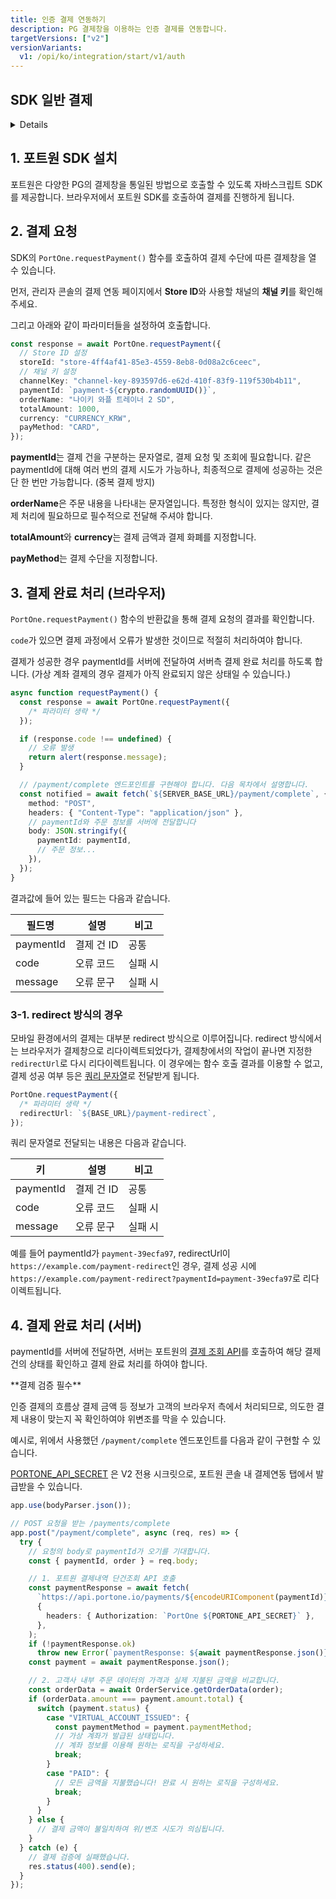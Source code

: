 ```yaml
---
title: 인증 결제 연동하기
description: PG 결제창을 이용하는 인증 결제를 연동합니다.
targetVersions: ["v2"]
versionVariants:
  v1: /opi/ko/integration/start/v1/auth
---
```




## **SDK 일반 결제**

<Details>
  <Details.Summary>
    <strong>영상으로 보기</strong>
  </Details.Summary>

  <Details.Content>
    <Youtube videoId="DhcQFLYV9Q8" caption="포트원 인증 결제의 이해 - 쇼핑몰 멀티PG 연동하기" />
  </Details.Content>
</Details>

## 1. 포트원 SDK 설치

포트원은 다양한 PG의 결제창을 통일된 방법으로 호출할 수 있도록 자바스크립트 SDK를 제공합니다. 브라우저에서 포트원 SDK를 호출하여 결제를 진행하게 됩니다.

<SdkInstallation />

## 2. 결제 요청

SDK의 `PortOne.requestPayment()` 함수를 호출하여 결제 수단에 따른 결제창을 열 수 있습니다.

먼저, 관리자 콘솔의 결제 연동 페이지에서 **Store ID**와 사용할 채널의 **채널 키**를 확인해 주세요.

그리고 아래와 같이 파라미터들을 설정하여 호출합니다.

```ts
const response = await PortOne.requestPayment({
  // Store ID 설정
  storeId: "store-4ff4af41-85e3-4559-8eb8-0d08a2c6ceec",
  // 채널 키 설정
  channelKey: "channel-key-893597d6-e62d-410f-83f9-119f530b4b11",
  paymentId: `payment-${crypto.randomUUID()}`,
  orderName: "나이키 와플 트레이너 2 SD",
  totalAmount: 1000,
  currency: "CURRENCY_KRW",
  payMethod: "CARD",
});
```

**paymentId**는 결제 건을 구분하는 문자열로, 결제 요청 및 조회에 필요합니다. 같은 paymentId에 대해 여러 번의 결제 시도가 가능하나,
최종적으로 결제에 성공하는 것은 단 한 번만 가능합니다. (중복 결제 방지)

**orderName**은 주문 내용을 나타내는 문자열입니다. 특정한 형식이 있지는 않지만, 결제 처리에 필요하므로 필수적으로 전달해 주셔야 합니다.

**totalAmount**와 **currency**는 결제 금액과 결제 화폐를 지정합니다.

**payMethod**는 결제 수단을 지정합니다.

## 3. 결제 완료 처리 (브라우저)

`PortOne.requestPayment()` 함수의 반환값을 통해 결제 요청의 결과를 확인합니다.

`code`가 있으면 결제 과정에서 오류가 발생한 것이므로 적절히 처리하여야 합니다.

결제가 성공한 경우 paymentId를 서버에 전달하여 서버측 결제 완료 처리를 하도록 합니다. (가상 계좌 결제의 경우 결제가 아직 완료되지 않은 상태일 수 있습니다.)

```ts
async function requestPayment() {
  const response = await PortOne.requestPayment({
    /* 파라미터 생략 */
  });

  if (response.code !== undefined) {
    // 오류 발생
    return alert(response.message);
  }

  // /payment/complete 엔드포인트를 구현해야 합니다. 다음 목차에서 설명합니다.
  const notified = await fetch(`${SERVER_BASE_URL}/payment/complete`, {
    method: "POST",
    headers: { "Content-Type": "application/json" },
    // paymentId와 주문 정보를 서버에 전달합니다
    body: JSON.stringify({
      paymentId: paymentId,
      // 주문 정보...
    }),
  });
}
```

결과값에 들어 있는 필드는 다음과 같습니다.

|필드명   |설명      |비고   |
|---------|----------|-------|
|paymentId|결제 건 ID|공통   |
|code     |오류 코드 |실패 시|
|message  |오류 문구 |실패 시|

### 3-1. redirect 방식의 경우

모바일 환경에서의 결제는 대부분 redirect 방식으로 이루어집니다. redirect 방식에서는 브라우저가 결제창으로 리다이렉트되었다가, 결제창에서의 작업이 끝나면
지정한 `redirectUrl`로 다시 리다이렉트됩니다. 이 경우에는 함수 호출 결과를 이용할 수 없고,
결제 성공 여부 등은 [쿼리 문자열](http://en.wikipedia.org/wiki/Query_string)로 전달받게 됩니다.

```ts
PortOne.requestPayment({
  /* 파라미터 생략 */
  redirectUrl: `${BASE_URL}/payment-redirect`,
});
```

쿼리 문자열로 전달되는 내용은 다음과 같습니다.

|키       |설명      |비고   |
|---------|----------|-------|
|paymentId|결제 건 ID|공통   |
|code     |오류 코드 |실패 시|
|message  |오류 문구 |실패 시|

예를 들어 paymentId가 `payment-39ecfa97`, redirectUrl이 `https://example.com/payment-redirect`인 경우,
결제 성공 시에 `https://example.com/payment-redirect?paymentId=payment-39ecfa97`로 리다이렉트됩니다.

## 4. 결제 완료 처리 (서버)

paymentId를 서버에 전달하면, 서버는 포트원의 [결제 조회 API](/api/rest-v2/payment#get%20%2Fpayments%2F%7BpaymentId%7D)를
호출하여 해당 결제 건의 상태를 확인하고 결제 완료 처리를 하여야 합니다.

<Hint style="info">
  **결제 검증 필수**

  인증 결제의 흐름상 결제 금액 등 정보가 고객의 브라우저 측에서 처리되므로, 의도한 결제 내용이 맞는지 꼭 확인하여야 위변조를 막을 수 있습니다.
</Hint>

예시로, 위에서 사용했던 `/payment/complete` 엔드포인트를 다음과 같이 구현할 수 있습니다.

[PORTONE\_API\_SECRET](/opi/ko/integration/ready/readme?v=v2#4-2-v2-api-secret-%EB%B0%9C%EA%B8%89%ED%95%98%EA%B8%B0)
은 V2 전용 시크릿으로, 포트원 콘솔 내 결제연동 탭에서 발급받을 수 있습니다.

```ts title="Express"
app.use(bodyParser.json());

// POST 요청을 받는 /payments/complete
app.post("/payment/complete", async (req, res) => {
  try {
    // 요청의 body로 paymentId가 오기를 기대합니다.
    const { paymentId, order } = req.body;

    // 1. 포트원 결제내역 단건조회 API 호출
    const paymentResponse = await fetch(
      `https://api.portone.io/payments/${encodeURIComponent(paymentId)}`,
      {
        headers: { Authorization: `PortOne ${PORTONE_API_SECRET}` },
      },
    );
    if (!paymentResponse.ok)
      throw new Error(`paymentResponse: ${await paymentResponse.json()}`);
    const payment = await paymentResponse.json();

    // 2. 고객사 내부 주문 데이터의 가격과 실제 지불된 금액을 비교합니다.
    const orderData = await OrderService.getOrderData(order);
    if (orderData.amount === payment.amount.total) {
      switch (payment.status) {
        case "VIRTUAL_ACCOUNT_ISSUED": {
          const paymentMethod = payment.paymentMethod;
          // 가상 계좌가 발급된 상태입니다.
          // 계좌 정보를 이용해 원하는 로직을 구성하세요.
          break;
        }
        case "PAID": {
          // 모든 금액을 지불했습니다! 완료 시 원하는 로직을 구성하세요.
          break;
        }
      }
    } else {
      // 결제 금액이 불일치하여 위/변조 시도가 의심됩니다.
    }
  } catch (e) {
    // 결제 검증에 실패했습니다.
    res.status(400).send(e);
  }
});
```
